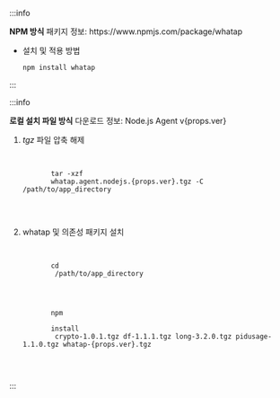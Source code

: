 :::info

<p><b>NPM 방식</b> 패키지 정보: <Link to={`https://www.npmjs.com/package/whatap`}>https://www.npmjs.com/package/whatap</Link></p>

* 설치 및 적용 방법

  ```bash
  npm install whatap
  ```

:::

:::info

<p><b>로컬 설치 파일 방식</b> 다운로드 정보: <Link to={`https://repo.whatap.io/nodejs/whatap.agent.nodejs.${props.ver}.tgz`}>Node.js Agent v{props.ver}</Link></p>

1. *tgz* 파일 압축 해제

    <pre
      tabIndex="0"
      className="prism-code language-bash codeBlock_node_modules-@docusaurus-theme-classic-lib-theme-CodeBlock-Content-styles-module thin-scrollbar"
      style={{ color: "rgb(191, 199, 213)", backgroundColor: "rgb(41, 45, 62)" }}
    >
      <code className="codeBlockLines_node_modules-@docusaurus-theme-classic-lib-theme-CodeBlock-Content-styles-module">
        <span className="token-line" style={{ color: "rgb(191, 199, 213)" }}>
          <span className="token function" style={{ color: "rgb(130, 170, 255)" }}>tar -xzf </span>
          <span className="token plain">whatap.agent.nodejs.{props.ver}.tgz -C /path/to/app_directory</span>
        </span>
      </code>
    </pre>

1. whatap 및 의존성 패키지 설치

    <pre
      tabIndex="0"
      className="prism-code language-bash codeBlock_node_modules-@docusaurus-theme-classic-lib-theme-CodeBlock-Content-styles-module thin-scrollbar"
      style={{ color: "rgb(191, 199, 213)", backgroundColor: "rgb(41, 45, 62)" }}
    >
      <code className="codeBlockLines_node_modules-@docusaurus-theme-classic-lib-theme-CodeBlock-Content-styles-module">
        <span className="token-line" style={{ color: "rgb(191, 199, 213)" }}>
          <span className="token builtin class-name" style={{ color: "rgb(255, 203, 107)" }}>cd</span>
          <span className="token plain"> /path/to/app_directory </span>
        </span>
        <br />
        <span className="token-line" style={{ color: "rgb(191, 199, 213)" }}>
          <span className="token function" style={{ color: "rgb(130, 170, 255)" }}>npm </span>
          <span className="token plain"> </span>
          <span className="token function" style={{ color: "rgb(130, 170, 255)" }}>install</span>
          <span className="token plain"> crypto-1.0.1.tgz df-1.1.1.tgz long-3.2.0.tgz pidusage-1.1.0.tgz whatap-{props.ver}.tgz</span>
        </span>
      </code>
    </pre>

:::